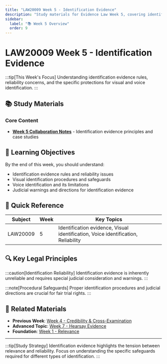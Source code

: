 ```yaml
---
title: "LAW20009 Week 5 - Identification Evidence"
description: "Study materials for Evidence Law Week 5, covering identification evidence rules and reliability concerns"
sidebar:
  label: "📚 Week 5 Overview"
  order: 9
---
```


# LAW20009 Week 5 - Identification Evidence

:::tip[This Week's Focus]
Understanding identification evidence rules, reliability concerns, and the specific protections for visual and voice identification.
:::

## 📚 Study Materials

### Core Content
- [**Week 5 Collaboration Notes**](./law20009-week5-week-5-collab-notes) - Identification evidence principles and case studies

## 🎯 Learning Objectives

By the end of this week, you should understand:
- Identification evidence rules and reliability issues
- Visual identification procedures and safeguards
- Voice identification and its limitations
- Judicial warnings and directions for identification evidence

## 📝 Quick Reference

| **Subject** | **Week** | **Key Topics** |
|-------------|----------|----------------|
| LAW20009 | 5 | Identification evidence, Visual identification, Voice identification, Reliability |

## 🔍 Key Legal Principles

:::caution[Identification Reliability]
Identification evidence is inherently unreliable and requires special judicial consideration and warnings.
:::

:::note[Procedural Safeguards]
Proper identification procedures and judicial directions are crucial for fair trial rights.
:::

## 🔗 Related Materials

- **Previous Week**: [Week 4 - Credibility & Cross-Examination](./law20009-week4)
- **Advanced Topic**: [Week 7 - Hearsay Evidence](./law20009-week7)
- **Foundation**: [Week 1 - Relevance](./law20009-week1)

---

:::tip[Study Strategy]
Identification evidence highlights the tension between relevance and reliability. Focus on understanding the specific safeguards required for different types of identification.
:::